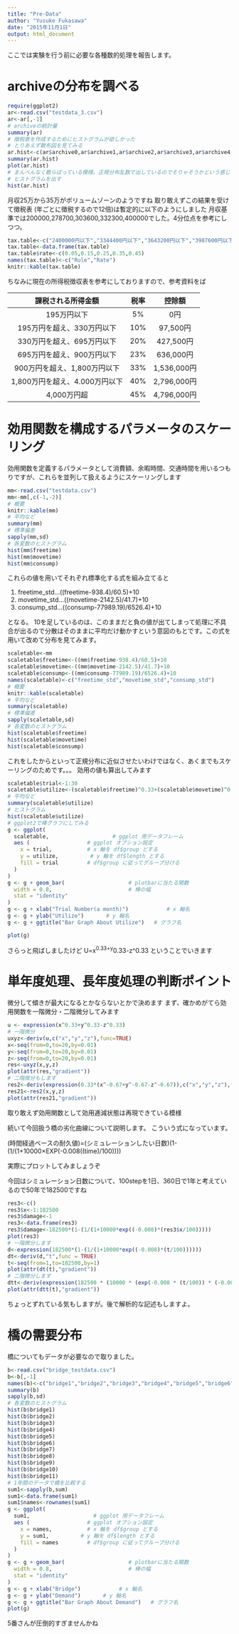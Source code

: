 ```yaml
---
title: "Pre-Data"
author: "Yusuke Fukasawa"
date: "2015年11月1日"
output: html_document
---
```


ここでは実験を行う前に必要な各種数的処理を報告します。

# archiveの分布を調べる
```r
require(ggplot2)
ar<-read.csv("testdata_3.csv")
ar<-ar[,-1]
# archiveの統計量
summary(ar)
# 徴税表を作成するためにヒストグラムが欲しかった
# とりあえず散布図を見てみる
ar.hist<-c(ar$archive0,ar$archive1,ar$archive2,ar$archive3,ar$archive4,ar$archive5,ar$archive6,ar$archive7,ar$archive8,ar$archive9,ar$archive10,ar$archive11,ar$archive12,ar$archive13,ar$archive14,ar$archive15,ar$archive16,ar$archive17,ar$archive18,ar$archive19)
summary(ar.hist)
plot(ar.hist)
# まんべんなく散らばっている模様。正規分布乱数で出しているのでそりゃそうかという感じですが。
# ヒストグラムを出す
hist(ar.hist)
```

月収25万から35万がボリュームゾーンのようですね
取り敢えずこの結果を受けて徴税表 (年ごとに徴税するので12倍)は暫定的に以下のようにしました
月収基準では200000,278700,303600,332300,400000でした。4分位点を参考にしつつ。

```r
tax.table<-c("2400000円以下","3344400円以下","3643200円以下","3987600円以下","4800000円以上")
tax.table<-data.frame(tax.table)
tax.table$rate<-c(0.05,0.15,0.25,0.35,0.45)
names(tax.table)<-c("Rule","Rate")
knitr::kable(tax.table)
```

ちなみに現在の所得税徴収表を参考にしておりますので、参考資料をば

| 課税される所得金額 | 税率 | 控除額 |
|:---:|:---:|:---:|
|195万円以下|5%|0円|
|195万円を超え、330万円以下|10%|97,500円|
|330万円を超え、695万円以下|20%|427,500円|
|695万円を超え、900万円以下|23%|636,000円|
|900万円を超え、1,800万円以下|33%|1,536,000円|
|1,800万円を超え、4.000万円以下|40%|2,796,000円|
|4,000万円超|45%|4,796,000円|

# 効用関数を構成するパラメータのスケーリング
効用関数を定義するパラメータとして消費額、余暇時間、交通時間を用いるつもりですが、これらを並列して扱えるようにスケーリングします
```r
mm<-read.csv("testdata.csv")
mm<-mm[,c(-1,-2)]
# 概要
knitr::kable(mm)
# 平均など
summary(mm)
# 標準偏差
sapply(mm,sd)
# 各変数のヒストグラム
hist(mm$freetime)
hist(mm$movetime)
hist(mm$consump)
```

これらの値を用いてそれぞれ標準化する式を組み立てると

1. freetime_std...((freetime-938.4)/60.5)+10
2. movetime_std...((movetime-2142.5)/41.7)+10
3. consump_std...((consump-77989.19)/6526.4)+10

となる。
10を足しているのは、このままだと負の値が出てしまって処理に不具合が出るので分散はそのままに平均だけ動かすという意図のもとです。この式を用いて改めて分布を見てみます。

```r
scaletable<-mm
scaletable$freetime<-((mm$freetime-938.4)/60.5)+10
scaletable$movetime<-((mm$movetime-2142.5)/41.7)+10
scaletable$consump<-((mm$consump-77989.19)/6526.4)+10
names(scaletable)<-c("freetime_std","movetime_std","consump_std")
# 概要
knitr::kable(scaletable)
# 平均など
summary(scaletable)
# 標準偏差
sapply(scaletable,sd)
# 各変数のヒストグラム
hist(scaletable$freetime)
hist(scaletable$movetime)
hist(scaletable$consump)
```

これをしたからといって正規分布に近似させたいわけではなく、あくまでもスケーリングのためです。。。
効用の値も算出してみます

```r
scaletable$trial<-1:30
scaletable$utilize<-(scaletable$freetime)^0.33+(scaletable$movetime)^0.33-(scaletable$consump)^0.33
# 平均など
summary(scaletable$utilize)
# ヒストグラム
hist(scaletable$utilize)
# ggplot2で棒グラフにしてみる
g <- ggplot(
  scaletable,                    # ggplot 用データフレーム
  aes (                  # ggplot オプション設定
    x = trial,           # x 軸を df$group とする
    y = utilize,          # y 軸を df$length とする
    fill = trial         # df$group に従ってグループ分ける
  )
)
g <- g + geom_bar(                    # plotbarに当たる関数
  width = 0.8,                        # 棒の幅
  stat = "identity"
)
g <- g + xlab("Trial Number(a month)")            # x 軸名
g <- g + ylab("Utilize")       # y 軸名
g <- g + ggtitle("Bar Graph About Utilize")   # グラフ名

plot(g)
```

さらっと飛ばしましたけど
U=x^0.33+y^0.33-z^0.33
ということでいきます

# 単年度処理、長年度処理の判断ポイント
微分して傾きが最大になるとかならないとかで決めます
まず、確かめがてら効用関数を一階微分・二階微分してみます
```r
u <- expression(x^0.33+y^0.33-z^0.33)
# 一階微分
uxyz<-deriv(u,c("x","y","z"),func=TRUE)
x<-seq(from=0,to=20,by=0.01)
y<-seq(from=0,to=20,by=0.01)
z<-seq(from=0,to=20,by=0.01)
res<-uxyz(x,y,z)
plot(attr(res,"gradient"))
# 二階微分もします
res2<-deriv(expression(0.33*(x^-0.67+y^-0.67-z^-0.67)),c("x","y","z"),func=TRUE)
res21<-res2(x,y,z)
plot(attr(res21,"gradient"))
```

取り敢えず効用関数として効用逓減状態は再現できている模様

続いて今回扱う橋の劣化曲線について説明します。
こういう式になっています。

(時間経過ベースの耐久値)=(シミュレーションしたい日数)(1-(1/(1+10000×EXP(-0.008((time)/100))))

実際にプロットしてみましょうぞ

今回はシミュレーション日数について、100stepを1日、360日で1年と考えているので50年で182500ですね

```r
res3<-c()
res3$x<-1:182500
res3$damage<-1
res3<-data.frame(res3)
res3$damage<-182500*(1-(1/(1+10000*exp((-0.008)*(res3$x/100)))))
plot(res3)
# 一階微分します
d<-expression(182500*(1-(1/(1+10000*exp((-0.008)*(t/100))))))
dt<-deriv(d,"t",func = TRUE)
t<-seq(from=1,to=182500,by=1)
plot(attr(dt(t),"gradient"))
# 二階微分します
dtt<-deriv(expression(182500 * (10000 * (exp(-0.008 * (t/100)) * (-0.008 * (1/100)))/1 + 10000 * (exp(-0.008 * (t/100)))^2)),"t",func = TRUE)
plot(attr(dtt(t),"gradient"))
```

ちょっとずれている気もしますが。後で解析的な記述もしますよ。

# 橋の需要分布
橋についてもデータが必要なので取りました。
```r
b<-read.csv("bridge_testdata.csv")
b<-b[,-1]
names(b)<-c("bridge1","bridge2","bridge3","bridge4","bridge5","bridge6","bridge7","bridge8","bridge9","bridge10","bridge11")
summary(b)
sapply(b,sd)
# 各変数のヒストグラム
hist(b$bridge1)
hist(b$bridge2)
hist(b$bridge3)
hist(b$bridge4)
hist(b$bridge5)
hist(b$bridge6)
hist(b$bridge7)
hist(b$bridge8)
hist(b$bridge9)
hist(b$bridge10)
hist(b$bridge11)
# 1年間のデータで橋を比較する
sum1<-sapply(b,sum)
sum1<-data.frame(sum1)
sum1$names<-rownames(sum1)
g <- ggplot(
  sum1,                    # ggplot 用データフレーム
  aes (                  # ggplot オプション設定
    x = names,           # x 軸を df$group とする
    y = sum1,          # y 軸を df$length とする
    fill = names         # df$group に従ってグループ分ける
  )
)
g <- g + geom_bar(                    # plotbarに当たる関数
  width = 0.8,                        # 棒の幅
  stat = "identity"
)
g <- g + xlab("Bridge")            # x 軸名
g <- g + ylab("Demand")       # y 軸名
g <- g + ggtitle("Bar Graph About Demand")   # グラフ名
plot(g)
```

5番さんが圧倒的すぎませんかね